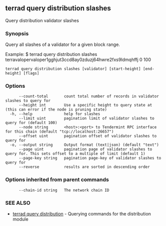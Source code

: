 ## terrad query distribution slashes

Query distribution validator slashes

### Synopsis

Query all slashes of a validator for a given block range.

Example:
$ terrad query distribution slashes terravalopervaloper1gghjut3ccd8ay0zduzj64hwre2fxs9ldmqhffj 0 100

```
terrad query distribution slashes [validator] [start-height] [end-height] [flags]
```

### Options

```
      --count-total       count total number of records in validator slashes to query for
      --height int        Use a specific height to query state at (this can error if the node is pruning state)
  -h, --help              help for slashes
      --limit uint        pagination limit of validator slashes to query for (default 100)
      --node string       <host>:<port> to Tendermint RPC interface for this chain (default "tcp://localhost:26657")
      --offset uint       pagination offset of validator slashes to query for
  -o, --output string     Output format (text|json) (default "text")
      --page uint         pagination page of validator slashes to query for. This sets offset to a multiple of limit (default 1)
      --page-key string   pagination page-key of validator slashes to query for
      --reverse           results are sorted in descending order
```

### Options inherited from parent commands

```
      --chain-id string   The network chain ID
```

### SEE ALSO

* [terrad query distribution](terrad_query_distribution.md)	 - Querying commands for the distribution module


